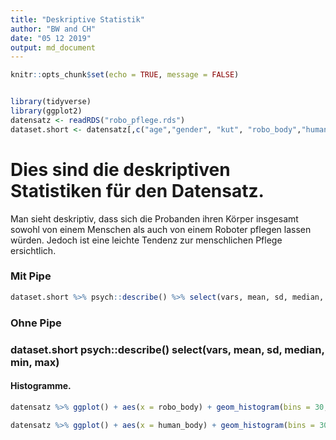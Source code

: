 ```yaml
---
title: "Deskriptive Statistik"
author: "BW and CH"
date: "05 12 2019"
output: md_document
---
```



```r
knitr::opts_chunk$set(echo = TRUE, message = FALSE)


library(tidyverse)
library(ggplot2)
datensatz <- readRDS("robo_pflege.rds")
dataset.short <- datensatz[,c("age","gender", "kut", "robo_body","human_body")]
```
# Dies sind die deskriptiven Statistiken für den Datensatz.
Man sieht deskriptiv, dass sich die Probanden ihren Körper insgesamt sowohl von einem Menschen als auch von einem Roboter pflegen lassen würden. Jedoch ist eine leichte Tendenz zur menschlichen Pflege ersichtlich.

### Mit Pipe
```r

dataset.short %>% psych::describe() %>% select(vars, mean, sd, median, min, max)
```
### Ohne Pipe
### dataset.short psych::describe() select(vars, mean, sd, median, min, max)

#### **Histogramme.**
```r
datensatz %>% ggplot() + aes(x = robo_body) + geom_histogram(bins = 30, fill="red")

datensatz %>% ggplot() + aes(x = human_body) + geom_histogram(bins = 30, fill="blue")
```